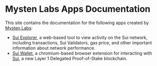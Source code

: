 # Mysten Labs Apps Documentation

This site contains the documentation for the following apps created by [Mysten Labs](https://www.mystenlabs.com):
- [Sui Explorer](./explorer), a web-based tool to view activity on the Sui network, including transactions, Sui Validators, gas price, and other important information about network performance.
- [Sui Wallet](./wallet), a chromium-based browser extension for interacting with [Sui](https://sui.io), a new Layer 1 Delegated Proof-of-Stake blockchain.
